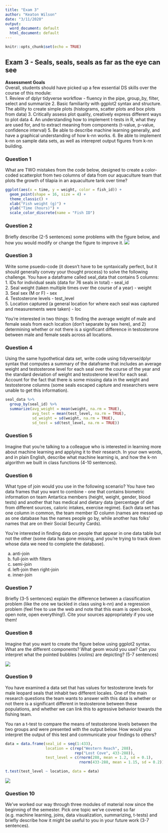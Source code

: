 ```yaml
---
title: "Exam 3"
author: "Keaton Wilson"
date: "3/11/2020"
output:
  word_document: default
  html_document: default
---
```


```r
knitr::opts_chunk$set(echo = TRUE)
```

## Exam 3 - Seals, seals, seals as far as the eye can see  
**Assessment Goals**  
Overall, students should have picked up a few essential DS skills over the 
course of this module:  
1. Review of dplyr tidyverse workflow - fluency in the pipe, group_by, filter, 
select and summarize
2. Basic familiarity with ggplot2 syntax and structure. The ability to create
simple plots (histograms, scatter plots and box plots from data)
3. Critically assess plot quality, creatively express different ways to plot 
data
4. An understanding how to implement t-tests in R, what they are used for, and 
to extract meaning from components (t-value, p-value, confidence interval)
5. Be able to describe machine learning generally, and have a graphical 
understanding of how k-nn works. 
6. Be able to implement k-nn on sample data sets, as well as interepret output
figures from k-nn building. 

### Question 1  
What are TWO mistakes from the code below, designed to create a color-coded 
scatterplot from two columns of data from our aquaculture team that plots the 
growth of tilapia in an aquaculture tank over time?

```r
ggplot(aes(x = time, y = weight, color = fish_id)) +
  geom_point(shape = 16, size = 4) +
  theme_classic() +
  xlab("Fish weight (g)") +
  ylab("Time (hours)") +
  scale_color_discrete(name = "Fish ID")

```

### Question 2  
Briefly describe (2-5 sentences) some problems with the figure below, and how 
you would modify or change the figure to improve it. 
![](../assets/bad_graph.jpg)

### Question 3  
Write some psuedo-code (it doesn't have to be syntaxically perfect, but it 
should generally convey your thought process) to solve the following challenge. 
You have a dataframe called seal_data that contains 5 columns:  
1. IDs for individual seals (data for 76 seals in total) - seal_id   
2. Seal weight (taken  multiple times over the course of a year) - weight  
3. Seal sex (M or F) - sex  
4. Testosterone levels - test_level  
5. Location captured (a general location for where each seal was captured and 
measurements were taken) - loc  

You're interested in two things: 1) finding the average weight of male and 
female seals from each location (don't separate by sex here), and 2) determining whether or not there is a significant difference in testosterone between male 
and female seals across all locations. 

### Question 4
Using the same hypothetical data set, write code using tidyverse/dplyr syntax that computes a summary of the dataframe that includes an average weight and testosterone level for each seal over the course of the year and the standard deviation of weight and testosterone level for each seal. Account for the fact that there is some 
missing data in the weight and testosterone columns (some seals escaped capture 
and researchers were unable to get this information).  

```r
seal_data %>%
  group_by(seal_id) %>%
  summarize(avg_weight = mean(weight, na.rm = TRUE), 
            avg_test = mean(test_level, na.rm = TRUE), 
            sd_weight = sd(weight, na.rm = TRUE), 
            sd_test = sd(test_level, na.rm = TRUE))
```

### Question 5 
Imagine that you're talking to a colleague who is interested in learning more 
about machine learning and applying it to their research. In your own words, and
in plain English, describe what machine learning is, and how the k-nn algorithm 
we built in class functions (4-10 sentences). 


### Question 6
What type of join would you use in the following scenario? You have two 
data frames that you want to combine - one that contains biometric information 
on team Antartica members (height, weight, gender, blood tests) and another that 
has medical and dietary data (percentage of diet from different sources, 
caloric intakes, exercise regime). Each data set has one column in common, the
team member ID column (names are messed up as one database has the names people
go by, while another has folks' names that are on their Social Security Cards). 

You're interested in finding data on people that appear in one data table but 
not the other (some data has gone missing, and you're trying to track down 
whose data we need to complete the database). 

a. anti-join
b. full-join with filters
c. semi-join
d. left-join then right-join 
e. inner-join

### Question 7  
Briefly (3-5 sentences) explain the difference between a classification problem 
(like the one we tackled in class using k-nn) and a regression problem (feel 
free to use the web and note that this exam is open book, open note, open 
everything!). Cite your sources appropriately if you use them!










### Question 8  
Imagine that you want to create the figure below using ggplot2 syntax. What are
the different components? What geom would you use? Can you interpret what the 
pointed bubbles (violins) are depicting? (5-7 sentences)

![](../assets/violin.png)

### Question 9  
You have examined a data set that has values for testosterone levels for male 
leopard seals that inhabit two different locales. One of the main research 
questions the team wants to answer with this data is whether or not there is
a significant different in testosterone between these populations, and whether 
we can link this to agressive behavior towards the fishing team. 

You ran a t-test to compare the means of testosterone levels between the two 
groups and were presented with the output below. How would you interpret the 
output of this test and communicate your findings to others?

```r
data = data.frame(seal_id = seq(1:433), 
                  location = c(rep("Western Reach", 288), 
                               rep("Lost Cove", 433-288)), 
                  test_level = c(rnorm(288, mean = 1.2, sd = 0.1), 
                                 rnorm(433-288, mean = 1.15, sd = 0.2)))

t.test(test_level ~ location, data = data)

```

![](../assets/t.test.png)



### Question 10  
We've worked our way through three modules of material now since the beginning 
of the semester. Pick one topic we've covered so far (e.g. machine learning, joins, 
data visualization, summarizing, t-tests) and briefly describe how it might be
useful to you in your future work (3-7 sentences).

